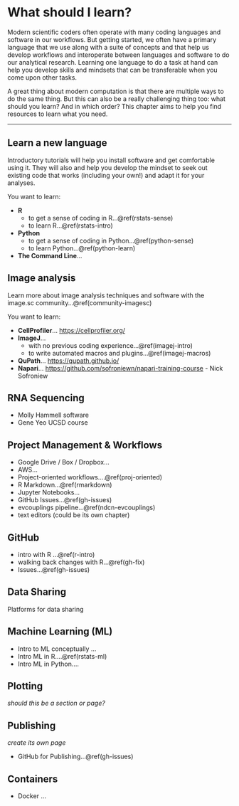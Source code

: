 # What should I learn? {#what-to-learn}

Modern scientific coders often operate with many coding languages and software in our workflows. But getting started, we often have a primary language that we use along with a suite of concepts and that help us develop workflows and interoperate between languages and software to do our analytical research. Learning one language to do a task at hand can help you develop skills and mindsets that can be transferable when you come upon other tasks. 

A great thing about modern computation is that there are multiple ways to do the same thing. But this can also be a really challenging thing too: what should you learn? And in which order? This chapter aims to help you find resources to learn what you need. 



<!---

Recommendations: keep a diary, 
- articulate your problem so you can google it
- look for topics that are useful and recent, community vetted (trust)
- keep a record for yourself. In many ways, this book is a record 
to help you as a researcher identify which skills you need to develop and be deliberate about *why*.

Different learner styles, more directed self-taught less wasted time and wheels reinvented.

We've often never had these conversations and this book tries to provide an opportunity.

Quotes: 
- " Part of learning how to be an effective computational biologist is to learn how to learn efficiently."
- "I think it’s really hard for new people to jump in. The learning curves can be steep, and it’s hard for them to judge how much should they expect "

--->

---
## Learn a new language
Introductory tutorials will help you install software and get comfortable using it. They will also and help you develop the mindset to seek out existing code that works (including your own!) and adapt it for your analyses. 

<!---- You are not sure or need to use multiple languages together...\@ref(workflow-overview)  --->

You want to learn: 

- **R** 
  - to get a sense of coding in R...\@ref(rstats-sense)
  - to learn R...\@ref(rstats-intro)  
- **Python**
  - to get a sense of coding in Python...\@ref(python-sense)
  - to learn Python...\@ref(python-learn) 
- **The Command Line**...  



## Image analysis 

Learn more about image analysis techniques and software with the image.sc community...\@ref(community-imagesc)

You want to learn: 

- **CellProfiler**...  <https://cellprofiler.org/>
- **ImageJ**...
  - with no previous coding experience...\@ref(imagej-intro)
  - to write automated macros and plugins...\@ref(imagej-macros)
- **QuPath**...  <https://qupath.github.io/>
- **Napari**... <https://github.com/sofroniewn/napari-training-course> - Nick Sofroniew

## RNA Sequencing

- Molly Hammell software
- Gene Yeo UCSD course


## Project Management & Workflows

- Google Drive / Box / Dropbox...
- AWS...
- Project-oriented workflows....\@ref(proj-oriented)
- R Markdown...\@ref(rmarkdown)
- Jupyter Notebooks...
- GitHub Issues...\@ref(gh-issues)
- evcouplings pipeline...\@ref(ndcn-evcouplings)
- text editors (could be its own chapter)

## GitHub

- intro with R ...\@ref(r-intro)
- walking back changes with R...\@ref(gh-fix)
- Issues...\@ref(gh-issues)

<!---
## Manuscripts

- should I use latex? Overleaf
- Rmd
--->

## Data Sharing
Platforms for data sharing <!---Gene Yeo CRED portal as an example:) ) https://www.dropbox.com/s/9gvep1mkqxsj7g1/CRED_slides.pptx?dl=0)

-->

## Machine Learning (ML)

<!--- tensorflow, fast.ai, Kelly Brock--->

- Intro to ML conceptually ...
- Intro ML in R....\@ref(rstats-ml)  
- Intro ML in Python....

## Plotting 
*should this be a section or page?*


## Publishing
*create its own page* 

- GitHub for Publishing...\@ref(gh-issues)

<!---manuscripts and preprints --->


## Containers
- Docker ...

<!---
More advanced...
https://coderefinery.org/lessons/
--->
